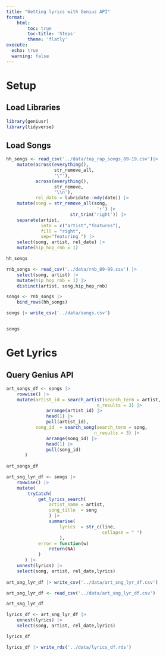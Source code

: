 ```yaml
---
title: "Getting lyrics with Genius API"
format: 
    html: 
        toc: true
        toc-title: 'Steps'
        theme: 'flatly'
execute:
  echo: true
  warning: false
---
```


# Setup

## Load Libraries

```r
library(geniusr)
library(tidyverse)
```

## Load Songs

```r
hh_songs <- read_csv('../data/top_rap_songs_89-19.csv')|> 
    mutate(across(everything(),
                  str_remove_all,
                  '\"'),
           across(everything(),
                  str_remove,
                  '\\n'),
           rel_date = lubridate::mdy(date)) |>
    mutate(song = str_remove_all(song,
                                  '↑') |> 
                        str_trim('right')) |>
    separate(artist, 
             into = c("artist","features"),
             fill = "right",
             sep="featuring ") |> 
    select(song, artist, rel_date) |> 
    mutate(hip_hop_rnb = 1)

hh_songs
```

```r
rnb_songs <- read_csv('../data/rnb_89-99.csv') |> 
    select(song, artist) |> 
    mutate(hip_hop_rnb = 1) |> 
    distinct(artist, song,hip_hop_rnb) 

songs <- rnb_songs |> 
    bind_rows(hh_songs)

songs |> write_csv('../data/songs.csv')


songs
```

# Get Lyrics

## Query Genius API

```r
art_songs_df <- songs |>
    rowwise() |>
    mutate(artist_id = search_artist(search_term = artist,
                                  n_results = 3) |>
               arrange(artist_id) |>
               head(1) |>
               pull(artist_id),
           song_id  = search_song(search_term = song,
                                 n_results = 3) |>
               arrange(song_id) |>
               head(1) |>
               pull(song_id)
       )
 
art_songs_df
```

```r

art_sng_lyr_df <- songs |>
    rowwise() |>
    mutate(
        tryCatch(
            get_lyrics_search(
                artist_name = artist,
                song_title  = song
                ) |>
                summarise(
                    lyrics  = str_c(line,
                                    collapse = " ")
                    ),
            error = function(w)
                return(NA)
            ) 
       ) |> 
    unnest(lyrics) |> 
    select(song, artist, rel_date,lyrics)
 
art_sng_lyr_df |> write_csv('../data/art_sng_lyr_df.csv')
```

```r

art_sng_lyr_df <- read_csv('../data/art_sng_lyr_df.csv')

art_sng_lyr_df
```

```r
lyrics_df <- art_sng_lyr_df |> 
    unnest(lyrics) |> 
    select(song, artist, rel_date,lyrics)

lyrics_df
```

```r
lyrics_df |> write_rds('../data/lyrics_df.rds')
```
